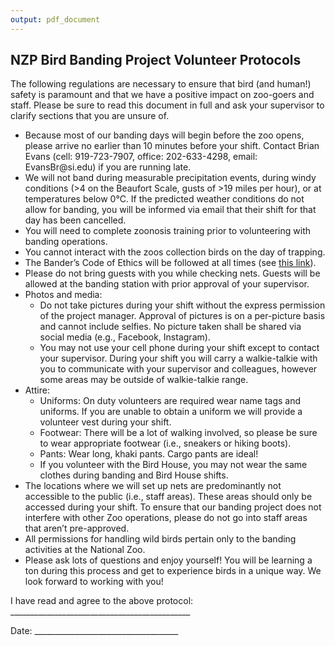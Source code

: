 ```yaml
---
output: pdf_document
---
```


## NZP Bird Banding Project Volunteer Protocols

The following regulations are necessary to ensure that bird (and human!) safety is paramount and that we have a positive impact on zoo-goers and staff. Please be sure to read this document in full and ask your supervisor to clarify sections that you are unsure of.

*	Because most of our banding days will begin before the zoo opens, please arrive no earlier than 10 minutes before your shift. Contact Brian Evans (cell: 919-723-7907, office: 202-633-4298, email: EvansBr@si.edu) if you are running late. 
* We will not band during measurable precipitation events, during windy conditions (>4 on the Beaufort Scale, gusts of >19 miles per hour), or at temperatures below 0&deg;C. If the predicted weather conditions do not allow for banding, you will be informed via email that their shift for that day has been cancelled.
* You will need to complete zoonosis training prior to volunteering with banding operations.
* You cannot interact with the zoos collection birds on the day of trapping.
* The Bander's Code of Ethics will be followed at all times (see [this link](https://www.pwrc.usgs.gov/BBl/resources/ethics.cfm)).
*	Please do not bring guests with you while checking nets. Guests will be allowed at the banding station with prior approval of your supervisor.
*	Photos and media:
     *	Do not take pictures during your shift without the express permission of the project manager. Approval of pictures is on a per-picture basis and cannot include selfies. No picture taken shall be shared via social media (e.g., Facebook, Instagram).
     *	You may not use your cell phone during your shift except to contact your supervisor. During your shift you will carry a walkie-talkie with you to communicate with your supervisor and colleagues, however some areas may be outside of walkie-talkie range. 
*	Attire: 
    *	Uniforms: On duty volunteers are required wear name tags and uniforms. If you are unable to obtain a uniform we will provide a volunteer vest during your shift. 
    *	Footwear: There will be a lot of walking involved, so please be sure to wear appropriate footwear (i.e., sneakers or hiking boots). 
    *	Pants: Wear long, khaki pants. Cargo pants are ideal!
    * If you volunteer with the Bird House, you may not wear the same clothes during banding and Bird House shifts.
*	The locations where we will set up nets are predominantly not accessible to the public (i.e., staff areas). These areas should only be accessed during your shift. To ensure that our banding project does not interfere with other Zoo operations, please do not go into staff areas that aren’t pre-approved.
*	All permissions for handling wild birds pertain only to the banding activities at the National Zoo.
*	Please ask lots of questions and enjoy yourself! You will be learning a ton during this process and get to experience birds in a unique way. We look forward to working with you!


I have read and agree to the above protocol:  _____________________________________________  

Date: ____________________________________
